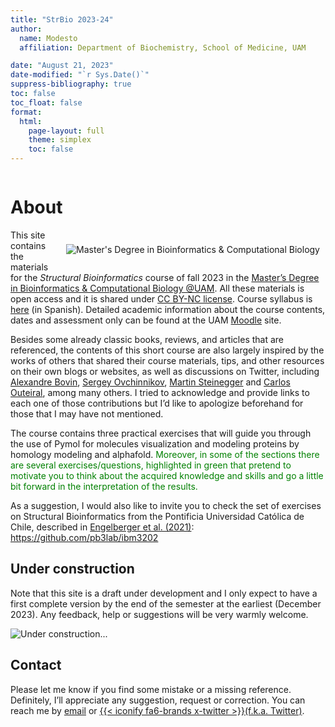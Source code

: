 ```yaml
---
title: "StrBio 2023-24"
author:
  name: Modesto
  affiliation: Department of Biochemistry, School of Medicine, UAM

date: "August 21, 2023"
date-modified: "`r Sys.Date()`"
suppress-bibliography: true
toc: false 
toc_float: false
format:
  html:
    page-layout: full
    theme: simplex
    toc: false
---
```


```r

```

# About

::: {style="float: right; position: relative; top: 0px; padding: 9px;"}
![](pics/QR_master.png "Master's Degree in Bioinformatics & Computational Biology"){fig-align="right"}
:::

This site contains the materials for the *Structural Bioinformatics* course of fall 2023 in the [Master's Degree in Bioinformatics & Computational Biology \@UAM](https://www-uam-es.translate.goog/Medicina/MasterBioinformaticaBiologiaComputacional/1446820907497.htm?language=es&nodepath=M?ster+Universitario+en+Bioinform?tica+y+Biolog?a+Computacional&_x_tr_sl=es&_x_tr_tl=en&_x_tr_hl=es&_x_tr_pto=wapp). All these materials is open access and it is shared under [CC BY-NC license](https://creativecommons.org/licenses/by-nc/2.0/ "CC BY-NC license"). Course syllabus is [here](2023_33082_es.pdf) (in Spanish). Detailed academic information about the course contents, dates and assessment only can be found at the UAM [Moodle](https://posgrado.uam.es/) site.

Besides some already classic books, reviews, and articles that are referenced, the contents of this short course are also largely inspired by the works of others that shared their course materials, tips, and other resources on their own blogs or websites, as well as discussions on Twitter, including [Alexandre Bovin](https://www.uu.nl/staff/amjjbonvin), [Sergey Ovchinnikov](https://twitter.com/sokrypton), [Martin Steinegger](https://twitter.com/thesteinegger) and [Carlos Outeiral](https://twitter.com/c_outeiral?lang=es), among many others. I tried to acknowledge and provide links to each one of those contributions but I'd like to apologize beforehand for those that I may have not mentioned.

The course contains three practical exercises that will guide you through the use of Pymol for molecules visualization and modeling proteins by homology modeling and alphafold. [Moreover, in some of the sections there are several exercises/questions, highlighted in green that pretend to motivate you to think about the acquired knowledge and skills and go a little bit forward in the interpretation of the results.]{style="color:green"}

As a suggestion, I would also like to invite you to check the set of exercises on Structural Bioinformatics from the Pontificia Universidad Católica de Chile, described in [Engelberger et al. (2021)](https://pubs.acs.org/doi/10.1021/acs.jchemed.1c00022): <https://github.com/pb3lab/ibm3202>

::: callout-warning
## Under construction
:::

Note that this site is a draft under development and I only expect to have a first complete version by the end of the semester at the earliest (December 2023). Any feedback, help or suggestions will be very warmly welcome.

![](pics/8275a.jpg "Under construction...")

## Contact

Please let me know if you find some mistake or a missing reference. Definitely, I'll appreciate any suggestion, request or correction. You can reach me by [email](mailto::modesto.redrejo@uam.es) or [{{< iconify fa6-brands x-twitter >}}(f.k.a. Twitter)](https://twitter.com/mredrejo "Twitter").
